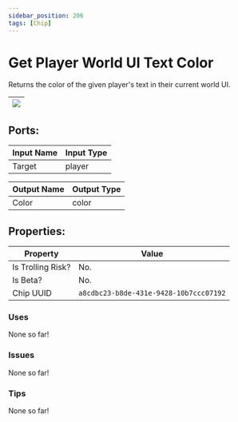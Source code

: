 ```yaml
---
sidebar_position: 206
tags: [Chip]
---
```


# Get Player World UI Text Color


Returns the color of the given player's text in their current world UI.

| ![](https://images-ext-2.discordapp.net/external/MPmIaQzlEPmgGWlgi-WxBBXt0Bjv_zWPkg1y1f_sy3s/https/www.recroomcircuits.com/image/circuit/absolute-value?width=206&height=108) |
|-----|

## Ports:

| Input Name | Input Type |
|-----------|-----------|
| Target | player |

| Output Name | Output Type |
|-----------|-----------|
| Color | color |

## Properties:

| Property  | Value |
|-------------------|-----------|
| Is Trolling Risk? | No. |
| Is Beta? | No. |
| Chip UUID | `a8cdbc23-b8de-431e-9428-10b7ccc07192` |

### Uses
None so far!

### Issues
None so far!

### Tips
None so far!
